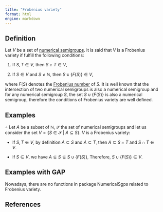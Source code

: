 ```yaml
---
title: "Frobenius variety"
format: html
engine: markdown
---
```


<!-- Definición de Num. Sem. -->

## Definition

Let $V$ be a set of [numerical semigroups](../Basic-concepts/Numerical-semigroup.qmd). It is said that $V$ is a Frobenius variety if fulfill the following conditions:

1)  If $S, T \in V$, then $S \cap T \in V$,

2)  If $S \in V$ and $S \ne \mathbb{N}$, then $S \cup \{F(S)\} \in V$,

where $F(S)$ denotes the [Frobenius number](../Basic-concepts/Frobenius-number.qmd) of $S$. It is well known that the intersection of two numerical semigroups is also a numerical semigroup and for any numerical semigroup $S$, the set $S \cup \{F(S)\}$ is also a numerical semigroup, therefore the conditions of Frobenius variety are well defined.

## Examples

$\circ$ Let $A$ be a subset of $\mathbb{N}$, $\mathcal{S}$ the set of numerical semigroups and let us consider the set $V = \{S \in \mathcal{S} ~ | ~ A \subseteq S \}$. $V$ is a Frobenius variety:

-   If $S,T \in V$, by definition $A \subseteq S$ and $A \subseteq T$, then $A \subseteq S \cap T$ and $S \cap T \in V$.

-   If $S \in V$, we have $A \subseteq S \subsetneq S \cup \{F(S)\}$, Therefore, $S \cup \{F(S)\} \in V$.

## Examples with GAP

Nowadays, there are no functions in package NumericalSgps related to Frobenius variety.

## References
